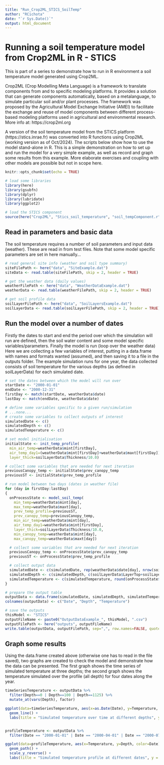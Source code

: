 ```yaml
---
title: "Run_Crop2ML_STICS_SoilTemp"
author: "RCichota"
date: "`r Sys.Date()`"
output: html_document
---
```



# Running a soil temperature model from Crop2ML in R - STICS

This is part of a series to demonstrate how to run in R environment a soil temperature model generated using Crop2ML.

Crop2ML (Crop Modelling Meta Language) is a framework to translate components from and to specific modeling platforms. It provides a solution that can generate components automatically, based on a metalanguage, to simulate particular soil and/or plant processes. The framework was proposed by the Agricultural Model Exchange Initiative (AMEI) to facilitate the exchange and reuse of model components between different process-based modeling platforms used in agricultural and environmental research. More info at: https://crop2ml.org

A version of the soil temperature model from the STICS platform (https://stics.inrae.fr) was converted into R functions using Crop2ML (working version as of Oct/2024). The scripts below show how to use the model stand-alone in R. This is a simple demonstration on how to set up and run the model for a very simple example, as well as record and graph some results from this example. More elaborate exercises and coupling with other models are possible but not in scope here.

```r
knitr::opts_chunk$set(echo = TRUE)

# load some libraries
library(here)
library(gsubfn)
library(dplyr)
library(lubridate)
library(ggplot2)

# load the STICS component
source(here("Crop2ML", "Stics_soil_temperature", "soil_tempComponent.r"))

```

## Read in parameters and basic data

The soil temperature requires a number of soil parameters and input data (weather). These are read in from test files.
Note that some model specific parameters are set in here manually...

```r

# read general site info (weather and soil type summary)
siteFilePath <- here("data", "SiteExample.dat")
siteData <- read.table(siteFilePath, skip = 2, header = TRUE)

# get the weather data (daily values)
weatherFilePath <- here("data", "WeatherDataExample.dat")
weatherData <- read.table(weatherFilePath, skip = 2, header = TRUE)

# get soil profile data
soilLayerFilePath <- here("data", "SoilLayersExample.dat")
soilLayerData <- read.table(soilLayerFilePath, skip = 2, header = TRUE)

```
## Run the model over a number of dates

Firstly the dates to start and end the period over which the simulation will run are defined, then the soil water content and some model specific variables/parameters. Finally the model is run (loop over the weather data)
Here we are collecting a few variables of interest, putting in a data.frame with names and formats wanted (assumed), and then saving it to a file in the outputs folder.
The example simulation runs for one year, the data collected consists of soil temperature for the various depths (as defined in soilLayerData) for each simulated date.

```r

# set the dates between which the model will run over
startDate <- "2000-01-01"
endDate <- "2000-12-31"
firstDay <- match(startDate, weatherData$date)
lastDay <- match(endDate, weatherData$date)

# define some variables specific to a given run/simulation
# ...none...
# create some variables to collect outputs of interest
simulatedDate <- c()
simulatedDepth <- c()
simulatedTemperature <- c()

# set model initialisation
initialState <- init_temp_profile(
  min_air_temp=weatherData$mint[firstDay],
  air_temp_day1=(weatherData$mint[firstDay]+weatherData$maxt[firstDay])/2,
  layer_thick=soilLayerData$Thickness/10.0)

# collect some variables that are needed for next iteration
previousCanopy_temp <- initialState$prev_canopy_temp
previousST <- initialState$prev_temp_profile

# run model between two days (dates in weather file)
for (day in firstDay:lastDay)
{
  onProcessState <- model_soil_temp(
    min_temp=weatherData$mint[day],
    max_temp=weatherData$maxt[day],
    prev_temp_profile=previousST,
    prev_canopy_temp=previousCanopy_temp,
    min_air_temp=weatherData$mint[day],
    air_temp_day1=weatherData$mint[firstDay],
    layer_thick=soilLayerData$Thickness/10.0,
    min_canopy_temp=weatherData$mint[day],
    max_canopy_temp=weatherData$maxt[day])

  # collect some variables that are needed for next iteration
  previousCanopy_temp <- onProcessState$prev_canopy_temp
  previousST <- onProcessState$prev_temp_profile

  # collect output data
  simulatedDate <- c(simulatedDate, rep(weatherData$date[day], nrow(soilLayerData)))
  simulatedDepth <- c(simulatedDepth, c(soilLayerData$LayerTop+soilLayerData$LayerBot)/2)
  simulatedTemperature <- c(simulatedTemperature, round(onProcessState$layer_temp, 6))
}

# prepare the output table
outputData <- data.frame(simulatedDate, simulatedDepth, simulatedTemperature)
colnames(outputData) <- c("Date", "Depth", "Temperature")

# save the outputs
thisModel <- "STICS"
outputFileName <- paste0("OutputDataExample_", thisModel, ".csv")
outputFilePath <- here("outputs", outputFileName)
write.table(outputData, outputFilePath, sep=",", row.names=FALSE, quote=FALSE)

```

## Graph some results

Using the data.frame created above (otherwise one has to read in the file saved), two graphs are created to check the model and demonstrate how the data can be presented. The first graph shows the time series of simulated temperature at three depths; the second graph shows the temperature simulated over the profile (all depth) for four dates along the year.

```r

timeSeriesTemperature <- outputData %>%
  filter(Depth==0 | Depth==100 | Depth==1125) %>%
  mutate_at(vars(Depth), factor)

ggplot(data=timeSeriesTemperature, aes(x=as.Date(Date), y=Temperature, color=Depth)) +
  geom_line() +
  labs(title = "Simulated temperature over time at different depths", y = "Temperature (oC)", x = "Date")


profileTemperature <- outputData %>%
  filter(Date == "2000-01-01" | Date == "2000-04-01" | Date == "2000-07-01" | Date == "2000-10-01")

ggplot(data=profileTemperature, aes(x=Temperature, y=Depth, color=Date)) +
  geom_path() +
  scale_y_reverse() +
  labs(title = "Simulated temperature profile at different dates", y = "Depth (mm)", x = "Temperature (oC)")

```
